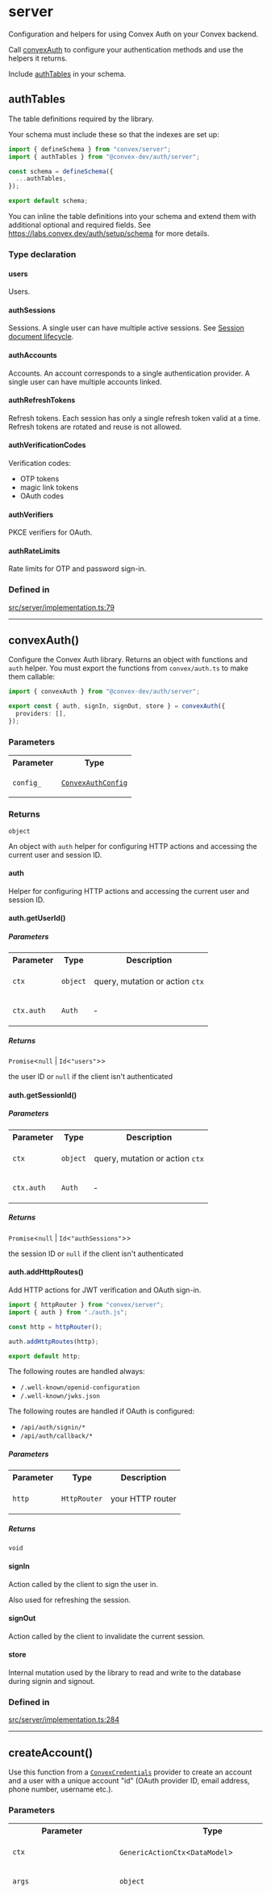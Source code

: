 # server

Configuration and helpers for using Convex Auth on your Convex
backend.

Call [convexAuth](server.mdx#convexauth) to configure your authentication methods
and use the helpers it returns.

Include [authTables](server.mdx#authtables) in your schema.

## authTables


The table definitions required by the library.

Your schema must include these so that the indexes
are set up:

```ts filename="convex/schema.ts"
import { defineSchema } from "convex/server";
import { authTables } from "@convex-dev/auth/server";

const schema = defineSchema({
  ...authTables,
});

export default schema;
```

You can inline the table definitions into your schema
and extend them with additional optional and required
fields. See https://labs.convex.dev/auth/setup/schema
for more details.

<h3 className="nx-font-semibold nx-tracking-tight nx-text-slate-900 dark:nx-text-slate-100 nx-mt-8 nx-text-2xl">Type declaration</h3>

#### users


Users.

#### authSessions


Sessions.
A single user can have multiple active sessions.
See [Session document lifecycle](https://labs.convex.dev/auth/advanced#session-document-lifecycle).

#### authAccounts


Accounts. An account corresponds to
a single authentication provider.
A single user can have multiple accounts linked.

#### authRefreshTokens


Refresh tokens.
Each session has only a single refresh token
valid at a time. Refresh tokens are rotated
and reuse is not allowed.

#### authVerificationCodes


Verification codes:
- OTP tokens
- magic link tokens
- OAuth codes

#### authVerifiers


PKCE verifiers for OAuth.

#### authRateLimits


Rate limits for OTP and password sign-in.

<h3 className="nx-font-semibold nx-tracking-tight nx-text-slate-900 dark:nx-text-slate-100 nx-mt-8 nx-text-2xl">Defined in</h3>

[src/server/implementation.ts:79](https://github.com/get-convex/convex-auth/blob/main/src/server/implementation.ts#L79)

***

## convexAuth()


Configure the Convex Auth library. Returns an object with
functions and `auth` helper. You must export the functions
from `convex/auth.ts` to make them callable:

```ts filename="convex/auth.ts"
import { convexAuth } from "@convex-dev/auth/server";

export const { auth, signIn, signOut, store } = convexAuth({
  providers: [],
});
```

<h3 className="nx-font-semibold nx-tracking-tight nx-text-slate-900 dark:nx-text-slate-100 nx-mt-8 nx-text-2xl">Parameters</h3>

<table className="api_reference_table"><tbody>
<tr>
<th>Parameter</th>
<th>Type</th>
</tr>
<tr>
<td>

`config_`

</td>
<td>

[`ConvexAuthConfig`](server.mdx#convexauthconfig)

</td>
</tr>
</tbody></table>

<h3 className="nx-font-semibold nx-tracking-tight nx-text-slate-900 dark:nx-text-slate-100 nx-mt-8 nx-text-2xl">Returns</h3>

`object`

An object with `auth` helper for configuring HTTP actions and accessing
the current user and session ID.

#### auth


Helper for configuring HTTP actions and accessing
the current user and session ID.

#### auth.getUserId()


<h5 className="nx-font-semibold nx-tracking-tight nx-text-slate-900 dark:nx-text-slate-100 nx-mt-8 nx-text-lg">Parameters</h5>

<table className="api_reference_table"><tbody>
<tr>
<th>Parameter</th>
<th>Type</th>
<th>Description</th>
</tr>
<tr>
<td>

`ctx`

</td>
<td>

`object`

</td>
<td>

query, mutation or action `ctx`

</td>
</tr>
<tr>
<td>

`ctx.auth`

</td>
<td>

`Auth`

</td>
<td>

&hyphen;

</td>
</tr>
</tbody></table>

<h5 className="nx-font-semibold nx-tracking-tight nx-text-slate-900 dark:nx-text-slate-100 nx-mt-8 nx-text-lg">Returns</h5>

`Promise`\<`null` \| `Id`\<`"users"`\>\>

the user ID or `null` if the client isn't authenticated

#### auth.getSessionId()


<h5 className="nx-font-semibold nx-tracking-tight nx-text-slate-900 dark:nx-text-slate-100 nx-mt-8 nx-text-lg">Parameters</h5>

<table className="api_reference_table"><tbody>
<tr>
<th>Parameter</th>
<th>Type</th>
<th>Description</th>
</tr>
<tr>
<td>

`ctx`

</td>
<td>

`object`

</td>
<td>

query, mutation or action `ctx`

</td>
</tr>
<tr>
<td>

`ctx.auth`

</td>
<td>

`Auth`

</td>
<td>

&hyphen;

</td>
</tr>
</tbody></table>

<h5 className="nx-font-semibold nx-tracking-tight nx-text-slate-900 dark:nx-text-slate-100 nx-mt-8 nx-text-lg">Returns</h5>

`Promise`\<`null` \| `Id`\<`"authSessions"`\>\>

the session ID or `null` if the client isn't authenticated

#### auth.addHttpRoutes()


Add HTTP actions for JWT verification and OAuth sign-in.

```ts
import { httpRouter } from "convex/server";
import { auth } from "./auth.js";

const http = httpRouter();

auth.addHttpRoutes(http);

export default http;
```

The following routes are handled always:

- `/.well-known/openid-configuration`
- `/.well-known/jwks.json`

The following routes are handled if OAuth is configured:

- `/api/auth/signin/*`
- `/api/auth/callback/*`

<h5 className="nx-font-semibold nx-tracking-tight nx-text-slate-900 dark:nx-text-slate-100 nx-mt-8 nx-text-lg">Parameters</h5>

<table className="api_reference_table"><tbody>
<tr>
<th>Parameter</th>
<th>Type</th>
<th>Description</th>
</tr>
<tr>
<td>

`http`

</td>
<td>

`HttpRouter`

</td>
<td>

your HTTP router

</td>
</tr>
</tbody></table>

<h5 className="nx-font-semibold nx-tracking-tight nx-text-slate-900 dark:nx-text-slate-100 nx-mt-8 nx-text-lg">Returns</h5>

`void`

#### signIn


Action called by the client to sign the user in.

Also used for refreshing the session.

#### signOut


Action called by the client to invalidate the current session.

#### store


Internal mutation used by the library to read and write
to the database during signin and signout.

<h3 className="nx-font-semibold nx-tracking-tight nx-text-slate-900 dark:nx-text-slate-100 nx-mt-8 nx-text-2xl">Defined in</h3>

[src/server/implementation.ts:284](https://github.com/get-convex/convex-auth/blob/main/src/server/implementation.ts#L284)

***

## createAccount()


Use this function from a
[`ConvexCredentials`](./providers/ConvexCredentials)
provider to create an account and a user with a unique account "id" (OAuth
provider ID, email address, phone number, username etc.).

<h3 className="nx-font-semibold nx-tracking-tight nx-text-slate-900 dark:nx-text-slate-100 nx-mt-8 nx-text-2xl">Parameters</h3>

<table className="api_reference_table"><tbody>
<tr>
<th>Parameter</th>
<th>Type</th>
<th>Description</th>
</tr>
<tr>
<td>

`ctx`

</td>
<td>

`GenericActionCtx`\<`DataModel`\>

</td>
<td>

&hyphen;

</td>
</tr>
<tr>
<td>

`args`

</td>
<td>

`object`

</td>
<td>

&hyphen;

</td>
</tr>
<tr>
<td>

`args.provider`

</td>
<td>

`string`

</td>
<td>

The provider ID (like "password"), used to disambiguate accounts.

It is also used to configure account secret hashing via the provider's
`crypto` option.

</td>
</tr>
<tr>
<td>

`args.account`

</td>
<td>

`object`

</td>
<td>

&hyphen;

</td>
</tr>
<tr>
<td>

`args.account.id`

</td>
<td>

`string`

</td>
<td>

The unique external ID for the account, for example email address.

</td>
</tr>
<tr>
<td>

`args.account.secret`?

</td>
<td>

`string`

</td>
<td>

The secret credential to store for this account, if given.

</td>
</tr>
<tr>
<td>

`args.profile`

</td>
<td>

`WithoutSystemFields`\<`DocumentByName`\<`DataModel`, `"users"`\>\>

</td>
<td>

The profile data to store for the user.
These must fit the `users` table schema.

</td>
</tr>
<tr>
<td>

`args.shouldLinkViaEmail`?

</td>
<td>

`boolean`

</td>
<td>

If `true`, the account will be linked to an existing user
with the same verified email address.
This is only safe if the returned account's email is verified
before the user is allowed to sign in with it.

</td>
</tr>
<tr>
<td>

`args.shouldLinkViaPhone`?

</td>
<td>

`boolean`

</td>
<td>

If `true`, the account will be linked to an existing user
with the same verified phone number.
This is only safe if the returned account's phone is verified
before the user is allowed to sign in with it.

</td>
</tr>
</tbody></table>

<h3 className="nx-font-semibold nx-tracking-tight nx-text-slate-900 dark:nx-text-slate-100 nx-mt-8 nx-text-2xl">Returns</h3>

`Promise`\<`object`\>

user ID if it successfully creates the account
or throws an error.

#### account


#### user


<h3 className="nx-font-semibold nx-tracking-tight nx-text-slate-900 dark:nx-text-slate-100 nx-mt-8 nx-text-2xl">Defined in</h3>

[src/server/implementation.ts:1359](https://github.com/get-convex/convex-auth/blob/main/src/server/implementation.ts#L1359)

***

## retrieveAccount()


Use this function from a
[`ConvexCredentials`](./providers/ConvexCredentials)
provider to retrieve a user given the account provider ID and
the provider-specific account ID.

<h3 className="nx-font-semibold nx-tracking-tight nx-text-slate-900 dark:nx-text-slate-100 nx-mt-8 nx-text-2xl">Parameters</h3>

<table className="api_reference_table"><tbody>
<tr>
<th>Parameter</th>
<th>Type</th>
<th>Description</th>
</tr>
<tr>
<td>

`ctx`

</td>
<td>

`GenericActionCtx`\<`DataModel`\>

</td>
<td>

&hyphen;

</td>
</tr>
<tr>
<td>

`args`

</td>
<td>

`object`

</td>
<td>

&hyphen;

</td>
</tr>
<tr>
<td>

`args.provider`

</td>
<td>

`string`

</td>
<td>

The provider ID (like "password"), used to disambiguate accounts.

It is also used to configure account secret hashing via the provider's
`crypto` option.

</td>
</tr>
<tr>
<td>

`args.account`

</td>
<td>

`object`

</td>
<td>

&hyphen;

</td>
</tr>
<tr>
<td>

`args.account.id`

</td>
<td>

`string`

</td>
<td>

The unique external ID for the account, for example email address.

</td>
</tr>
<tr>
<td>

`args.account.secret`?

</td>
<td>

`string`

</td>
<td>

The secret that should match the stored credential, if given.

</td>
</tr>
</tbody></table>

<h3 className="nx-font-semibold nx-tracking-tight nx-text-slate-900 dark:nx-text-slate-100 nx-mt-8 nx-text-2xl">Returns</h3>

`Promise`\<`object`\>

the retrieved user document, or `null` if there is no account
for given account ID or throws if the provided
secret does not match.

#### account


#### user


<h3 className="nx-font-semibold nx-tracking-tight nx-text-slate-900 dark:nx-text-slate-100 nx-mt-8 nx-text-2xl">Defined in</h3>

[src/server/implementation.ts:1424](https://github.com/get-convex/convex-auth/blob/main/src/server/implementation.ts#L1424)

***

## modifyAccountCredentials()


Use this function to modify the account credentials
from a [`ConvexCredentials`](./providers/ConvexCredentials)
provider.

<h3 className="nx-font-semibold nx-tracking-tight nx-text-slate-900 dark:nx-text-slate-100 nx-mt-8 nx-text-2xl">Parameters</h3>

<table className="api_reference_table"><tbody>
<tr>
<th>Parameter</th>
<th>Type</th>
<th>Description</th>
</tr>
<tr>
<td>

`ctx`

</td>
<td>

`GenericActionCtx`\<`DataModel`\>

</td>
<td>

&hyphen;

</td>
</tr>
<tr>
<td>

`args`

</td>
<td>

`object`

</td>
<td>

&hyphen;

</td>
</tr>
<tr>
<td>

`args.provider`

</td>
<td>

`string`

</td>
<td>

The provider ID (like "password"), used to disambiguate accounts.

It is also used to configure account secret hashing via the `crypto` option.

</td>
</tr>
<tr>
<td>

`args.account`

</td>
<td>

`object`

</td>
<td>

&hyphen;

</td>
</tr>
<tr>
<td>

`args.account.id`

</td>
<td>

`string`

</td>
<td>

The unique external ID for the account, for example email address.

</td>
</tr>
<tr>
<td>

`args.account.secret`

</td>
<td>

`string`

</td>
<td>

The new secret credential to store for this account.

</td>
</tr>
</tbody></table>

<h3 className="nx-font-semibold nx-tracking-tight nx-text-slate-900 dark:nx-text-slate-100 nx-mt-8 nx-text-2xl">Returns</h3>

`Promise`\<[`GenericDoc`](server.mdx#genericdocdatamodel-tablename)\<`DataModel`, `"users"`\>\>

<h3 className="nx-font-semibold nx-tracking-tight nx-text-slate-900 dark:nx-text-slate-100 nx-mt-8 nx-text-2xl">Defined in</h3>

[src/server/implementation.ts:1469](https://github.com/get-convex/convex-auth/blob/main/src/server/implementation.ts#L1469)

***

## invalidateSessions()


Use this function to invalidate existing sessions.

<h3 className="nx-font-semibold nx-tracking-tight nx-text-slate-900 dark:nx-text-slate-100 nx-mt-8 nx-text-2xl">Parameters</h3>

<table className="api_reference_table"><tbody>
<tr>
<th>Parameter</th>
<th>Type</th>
</tr>
<tr>
<td>

`ctx`

</td>
<td>

`GenericActionCtx`\<`DataModel`\>

</td>
</tr>
<tr>
<td>

`args`

</td>
<td>

`object`

</td>
</tr>
<tr>
<td>

`args.userId`

</td>
<td>

`Id`\<`"users"`\>

</td>
</tr>
<tr>
<td>

`args.except`?

</td>
<td>

`Id`\<`"authSessions"`\>[]

</td>
</tr>
</tbody></table>

<h3 className="nx-font-semibold nx-tracking-tight nx-text-slate-900 dark:nx-text-slate-100 nx-mt-8 nx-text-2xl">Returns</h3>

`Promise`\<[`GenericDoc`](server.mdx#genericdocdatamodel-tablename)\<`DataModel`, `"users"`\>\>

<h3 className="nx-font-semibold nx-tracking-tight nx-text-slate-900 dark:nx-text-slate-100 nx-mt-8 nx-text-2xl">Defined in</h3>

[src/server/implementation.ts:1504](https://github.com/get-convex/convex-auth/blob/main/src/server/implementation.ts#L1504)

***

## signInViaProvider()


Use this function from a
[`ConvexCredentials`](./providers/ConvexCredentials)
provider to sign in the user via another provider (usually
for email verification on sign up or password reset).

Returns the user ID if the sign can proceed,
or `null`.

<h3 className="nx-font-semibold nx-tracking-tight nx-text-slate-900 dark:nx-text-slate-100 nx-mt-8 nx-text-2xl">Parameters</h3>

<table className="api_reference_table"><tbody>
<tr>
<th>Parameter</th>
<th>Type</th>
</tr>
<tr>
<td>

`ctx`

</td>
<td>

[`GenericActionCtxWithAuthConfig`](server.mdx#genericactionctxwithauthconfigdatamodel)\<`DataModel`\>

</td>
</tr>
<tr>
<td>

`provider`

</td>
<td>

[`AuthProviderConfig`](server.mdx#authproviderconfig)

</td>
</tr>
<tr>
<td>

`args`

</td>
<td>

`object`

</td>
</tr>
<tr>
<td>

`args.accountId`?

</td>
<td>

`Id`\<`"authAccounts"`\>

</td>
</tr>
<tr>
<td>

`args.params`?

</td>
<td>

`Record`\<`string`, `undefined` \| `Value`\>

</td>
</tr>
</tbody></table>

<h3 className="nx-font-semibold nx-tracking-tight nx-text-slate-900 dark:nx-text-slate-100 nx-mt-8 nx-text-2xl">Returns</h3>

`Promise`\<`null` \| `object`\>

<h3 className="nx-font-semibold nx-tracking-tight nx-text-slate-900 dark:nx-text-slate-100 nx-mt-8 nx-text-2xl">Defined in</h3>

[src/server/implementation.ts:1531](https://github.com/get-convex/convex-auth/blob/main/src/server/implementation.ts#L1531)

***

## ConvexAuthConfig


The config for the Convex Auth library, passed to `convexAuth`.

<h3 className="nx-font-semibold nx-tracking-tight nx-text-slate-900 dark:nx-text-slate-100 nx-mt-8 nx-text-2xl">Type declaration</h3>

#### providers


A list of authentication provider configs.

You can import existing configs from
- `@auth/core/providers/<provider-name>`
- `@convex-dev/auth/providers/<provider-name>`

#### theme?

> `optional` **theme**: `Theme`

Theme used for emails.
See [Auth.js theme docs](https://authjs.dev/reference/core/types#theme).

#### session?


Session configuration.

#### session.totalDurationMs?

> `optional` **totalDurationMs**: `number`

How long can a user session last without the user reauthenticating.

Defaults to 30 days.

#### session.inactiveDurationMs?

> `optional` **inactiveDurationMs**: `number`

How long can a user session last without the user being active.

Defaults to 30 days.

#### jwt?


JWT configuration.

#### jwt.durationMs?

> `optional` **durationMs**: `number`

How long is the JWT valid for after it is signed initially.

Defaults to 1 hour.

#### signIn?


Sign-in configuration.

#### signIn.maxFailedAttempsPerHour?

> `optional` **maxFailedAttempsPerHour**: `number`

How many times can the user fail to provide the correct credentials
(password, OTP) per hour.

Defaults to 10 times per hour (that is 10 failed attempts, and then
allow another one every 6 minutes).

#### callbacks?


#### callbacks.redirect()?


Control which URLs are allowed as a destination after OAuth sign-in
and for magic links:

```ts
export const { auth, signIn, signOut, store } = convexAuth({
  providers: [GitHub],
  callbacks: {
    async redirect({ redirectTo }) {
      // Check that `redirectTo` is valid...
      return redirectTo;
    },
  },
});
```

Convex Auth performs redirect only during OAuth sign-in. By default,
it redirects back to the URL specified via the `SITE_URL` environment
variable. Similarly magic links link to `SITE_URL`.

You can customize that behavior by providing a `redirectTo` param
to the `signIn` function:

```ts
signIn("google", { redirectTo: "/dashboard" })
```

You can even redirect to a different site.

This callback, if specified, is then called with the provided
`redirectTo` param. Otherwise, only query params, relative paths
and URLs starting with `SITE_URL` are allowed.

<h5 className="nx-font-semibold nx-tracking-tight nx-text-slate-900 dark:nx-text-slate-100 nx-mt-8 nx-text-lg">Parameters</h5>

<table className="api_reference_table"><tbody>
<tr>
<th>Parameter</th>
<th>Type</th>
<th>Description</th>
</tr>
<tr>
<td>

`params`

</td>
<td>

`object`

</td>
<td>

&hyphen;

</td>
</tr>
<tr>
<td>

`params.redirectTo`

</td>
<td>

`string`

</td>
<td>

The param value passed to the `signIn` function.

</td>
</tr>
</tbody></table>

<h5 className="nx-font-semibold nx-tracking-tight nx-text-slate-900 dark:nx-text-slate-100 nx-mt-8 nx-text-lg">Returns</h5>

`Promise`\<`string`\>

#### callbacks.createOrUpdateUser()?


Completely control account linking via this callback.

This callback is called during the sign-in process,
before account creation and token generation.
If specified, this callback is responsible for creating
or updating the user document.

For "credentials" providers, the callback is only called
when `createAccount` is called.

<h5 className="nx-font-semibold nx-tracking-tight nx-text-slate-900 dark:nx-text-slate-100 nx-mt-8 nx-text-lg">Parameters</h5>

<table className="api_reference_table"><tbody>
<tr>
<th>Parameter</th>
<th>Type</th>
<th>Description</th>
</tr>
<tr>
<td>

`ctx`

</td>
<td>

`GenericMutationCtx`\<`AnyDataModel`\>

</td>
<td>

&hyphen;

</td>
</tr>
<tr>
<td>

`args`

</td>
<td>

`object`

</td>
<td>

&hyphen;

</td>
</tr>
<tr>
<td>

`args.existingUserId`

</td>
<td>

`GenericId`\<`"users"`\> \| `null`

</td>
<td>

If this is a sign-in to an existing account,
this is the existing user ID linked to that account.

</td>
</tr>
<tr>
<td>

`args.type`

</td>
<td>

`"oauth"` \| `"credentials"` \| `"email"` \| `"phone"` \| `"verification"`

</td>
<td>

The provider type or "verification" if this callback is called
after an email or phone token verification.

</td>
</tr>
<tr>
<td>

`args.provider`

</td>
<td>

[`AuthProviderMaterializedConfig`](server.mdx#authprovidermaterializedconfig)

</td>
<td>

The provider used for the sign-in, or the provider
tied to the account which is having the email or phone verified.

</td>
</tr>
<tr>
<td>

`args.profile`

</td>
<td>

`Record`\<`string`, `unknown`\> & `object`

</td>
<td>

- The profile returned by the OAuth provider's `profile` method.
- The profile passed to `createAccount` from a ConvexCredentials
config.
- The email address to which an email will be sent.
- The phone number to which a text will be sent.

</td>
</tr>
<tr>
<td>

`args.shouldLink`?

</td>
<td>

`boolean`

</td>
<td>

The `shouldLink` argument passed to `createAccount`.

</td>
</tr>
</tbody></table>

<h5 className="nx-font-semibold nx-tracking-tight nx-text-slate-900 dark:nx-text-slate-100 nx-mt-8 nx-text-lg">Returns</h5>

`Promise`\<`GenericId`\<`"users"`\>\>

#### callbacks.afterUserCreatedOrUpdated()?


Perform additional writes after a user is created.

This callback is called during the sign-in process,
after the user is created or updated,
before account creation and token generation.

**This callback is only called if `createOrUpdateUser`
is not specified.** If `createOrUpdateUser` is specified,
you can perform any additional writes in that callback.

For "credentials" providers, the callback is only called
when `createAccount` is called.

<h5 className="nx-font-semibold nx-tracking-tight nx-text-slate-900 dark:nx-text-slate-100 nx-mt-8 nx-text-lg">Parameters</h5>

<table className="api_reference_table"><tbody>
<tr>
<th>Parameter</th>
<th>Type</th>
<th>Description</th>
</tr>
<tr>
<td>

`ctx`

</td>
<td>

`GenericMutationCtx`\<`AnyDataModel`\>

</td>
<td>

&hyphen;

</td>
</tr>
<tr>
<td>

`args`

</td>
<td>

`object`

</td>
<td>

&hyphen;

</td>
</tr>
<tr>
<td>

`args.userId`

</td>
<td>

`GenericId`\<`"users"`\> \| `null`

</td>
<td>

The ID of the user that is being signed in.

</td>
</tr>
<tr>
<td>

`args.existingUserId`

</td>
<td>

`GenericId`\<`"users"`\> \| `null`

</td>
<td>

If this is a sign-in to an existing account,
this is the existing user ID linked to that account.

</td>
</tr>
<tr>
<td>

`args.type`

</td>
<td>

`"oauth"` \| `"credentials"` \| `"email"` \| `"phone"` \| `"verification"`

</td>
<td>

The provider type or "verification" if this callback is called
after an email or phone token verification.

</td>
</tr>
<tr>
<td>

`args.provider`

</td>
<td>

[`AuthProviderMaterializedConfig`](server.mdx#authprovidermaterializedconfig)

</td>
<td>

The provider used for the sign-in, or the provider
tied to the account which is having the email or phone verified.

</td>
</tr>
<tr>
<td>

`args.profile`

</td>
<td>

`Record`\<`string`, `unknown`\> & `object`

</td>
<td>

- The profile returned by the OAuth provider's `profile` method.
- The profile passed to `createAccount` from a ConvexCredentials
config.
- The email address to which an email will be sent.
- The phone number to which a text will be sent.

</td>
</tr>
<tr>
<td>

`args.shouldLink`?

</td>
<td>

`boolean`

</td>
<td>

The `shouldLink` argument passed to `createAccount`.

</td>
</tr>
</tbody></table>

<h5 className="nx-font-semibold nx-tracking-tight nx-text-slate-900 dark:nx-text-slate-100 nx-mt-8 nx-text-lg">Returns</h5>

`Promise`\<`void`\>

<h3 className="nx-font-semibold nx-tracking-tight nx-text-slate-900 dark:nx-text-slate-100 nx-mt-8 nx-text-2xl">Defined in</h3>

[src/server/types.ts:22](https://github.com/get-convex/convex-auth/blob/main/src/server/types.ts#L22)

***

## AuthProviderConfig


Same as Auth.js provider configs, but adds phone provider
for verification via SMS or another phone-number-connected messaging
service.

<h3 className="nx-font-semibold nx-tracking-tight nx-text-slate-900 dark:nx-text-slate-100 nx-mt-8 nx-text-2xl">Defined in</h3>

[src/server/types.ts:228](https://github.com/get-convex/convex-auth/blob/main/src/server/types.ts#L228)

***

## EmailConfig\<DataModel\>

Extends the standard Auth.js email provider config
to allow additional checks during token verification.

<h3 className="nx-font-semibold nx-tracking-tight nx-text-slate-900 dark:nx-text-slate-100 nx-mt-8 nx-text-2xl">Extends</h3>

- `EmailConfig`

<h3 className="nx-font-semibold nx-tracking-tight nx-text-slate-900 dark:nx-text-slate-100 nx-mt-8 nx-text-2xl">Properties</h3>

#### id

> **id**: `string`

Uniquely identifies the provider in AuthConfig.providers
It's also part of the URL

##### Inherited from

`AuthjsEmailConfig.id`

<h5 className="nx-font-semibold nx-tracking-tight nx-text-slate-900 dark:nx-text-slate-100 nx-mt-8 nx-text-lg">Defined in</h5>

[node\_modules/@auth/core/providers/email.d.ts:14](https://github.com/get-convex/convex-auth/blob/main/node_modules/@auth/core/providers/email.d.ts#L14)

#### type


See ProviderType

##### Inherited from

`AuthjsEmailConfig.type`

<h5 className="nx-font-semibold nx-tracking-tight nx-text-slate-900 dark:nx-text-slate-100 nx-mt-8 nx-text-lg">Defined in</h5>

[node\_modules/@auth/core/providers/email.d.ts:15](https://github.com/get-convex/convex-auth/blob/main/node_modules/@auth/core/providers/email.d.ts#L15)

#### name

> **name**: `string`

The provider name used on the default sign-in page's sign-in button.
For example if it's "Google", the corresponding button will say:
"Sign in with Google"

##### Inherited from

`AuthjsEmailConfig.name`

<h5 className="nx-font-semibold nx-tracking-tight nx-text-slate-900 dark:nx-text-slate-100 nx-mt-8 nx-text-lg">Defined in</h5>

[node\_modules/@auth/core/providers/email.d.ts:16](https://github.com/get-convex/convex-auth/blob/main/node_modules/@auth/core/providers/email.d.ts#L16)

#### from

> **from**: `string`

##### Inherited from

`AuthjsEmailConfig.from`

<h5 className="nx-font-semibold nx-tracking-tight nx-text-slate-900 dark:nx-text-slate-100 nx-mt-8 nx-text-lg">Defined in</h5>

[node\_modules/@auth/core/providers/email.d.ts:17](https://github.com/get-convex/convex-auth/blob/main/node_modules/@auth/core/providers/email.d.ts#L17)

#### maxAge

> **maxAge**: `number`

##### Inherited from

`AuthjsEmailConfig.maxAge`

<h5 className="nx-font-semibold nx-tracking-tight nx-text-slate-900 dark:nx-text-slate-100 nx-mt-8 nx-text-lg">Defined in</h5>

[node\_modules/@auth/core/providers/email.d.ts:18](https://github.com/get-convex/convex-auth/blob/main/node_modules/@auth/core/providers/email.d.ts#L18)

#### sendVerificationRequest()


<h5 className="nx-font-semibold nx-tracking-tight nx-text-slate-900 dark:nx-text-slate-100 nx-mt-8 nx-text-lg">Parameters</h5>

<table className="api_reference_table"><tbody>
<tr>
<th>Parameter</th>
<th>Type</th>
</tr>
<tr>
<td>

`params`

</td>
<td>

`object`

</td>
</tr>
<tr>
<td>

`params.identifier`

</td>
<td>

`string`

</td>
</tr>
<tr>
<td>

`params.url`

</td>
<td>

`string`

</td>
</tr>
<tr>
<td>

`params.expires`

</td>
<td>

`Date`

</td>
</tr>
<tr>
<td>

`params.provider`

</td>
<td>

`EmailConfig`

</td>
</tr>
<tr>
<td>

`params.token`

</td>
<td>

`string`

</td>
</tr>
<tr>
<td>

`params.theme`

</td>
<td>

`Theme`

</td>
</tr>
<tr>
<td>

`params.request`

</td>
<td>

`Request`

</td>
</tr>
</tbody></table>

<h5 className="nx-font-semibold nx-tracking-tight nx-text-slate-900 dark:nx-text-slate-100 nx-mt-8 nx-text-lg">Returns</h5>

`Awaitable`\<`void`\>

##### Inherited from

`AuthjsEmailConfig.sendVerificationRequest`

<h5 className="nx-font-semibold nx-tracking-tight nx-text-slate-900 dark:nx-text-slate-100 nx-mt-8 nx-text-lg">Defined in</h5>

[node\_modules/@auth/core/providers/email.d.ts:19](https://github.com/get-convex/convex-auth/blob/main/node_modules/@auth/core/providers/email.d.ts#L19)

#### secret?

> `optional` **secret**: `string`

Used to hash the verification token.

##### Inherited from

`AuthjsEmailConfig.secret`

<h5 className="nx-font-semibold nx-tracking-tight nx-text-slate-900 dark:nx-text-slate-100 nx-mt-8 nx-text-lg">Defined in</h5>

[node\_modules/@auth/core/providers/email.d.ts:29](https://github.com/get-convex/convex-auth/blob/main/node_modules/@auth/core/providers/email.d.ts#L29)

#### apiKey?

> `optional` **apiKey**: `string`

Used with HTTP-based email providers.

##### Inherited from

`AuthjsEmailConfig.apiKey`

<h5 className="nx-font-semibold nx-tracking-tight nx-text-slate-900 dark:nx-text-slate-100 nx-mt-8 nx-text-lg">Defined in</h5>

[node\_modules/@auth/core/providers/email.d.ts:31](https://github.com/get-convex/convex-auth/blob/main/node_modules/@auth/core/providers/email.d.ts#L31)

#### server?

> `optional` **server**: `any`

Used with SMTP-based email providers.

##### Inherited from

`AuthjsEmailConfig.server`

<h5 className="nx-font-semibold nx-tracking-tight nx-text-slate-900 dark:nx-text-slate-100 nx-mt-8 nx-text-lg">Defined in</h5>

[node\_modules/@auth/core/providers/email.d.ts:33](https://github.com/get-convex/convex-auth/blob/main/node_modules/@auth/core/providers/email.d.ts#L33)

#### generateVerificationToken()?


<h5 className="nx-font-semibold nx-tracking-tight nx-text-slate-900 dark:nx-text-slate-100 nx-mt-8 nx-text-lg">Returns</h5>

`Awaitable`\<`string`\>

##### Inherited from

`AuthjsEmailConfig.generateVerificationToken`

<h5 className="nx-font-semibold nx-tracking-tight nx-text-slate-900 dark:nx-text-slate-100 nx-mt-8 nx-text-lg">Defined in</h5>

[node\_modules/@auth/core/providers/email.d.ts:34](https://github.com/get-convex/convex-auth/blob/main/node_modules/@auth/core/providers/email.d.ts#L34)

#### normalizeIdentifier()?


<h5 className="nx-font-semibold nx-tracking-tight nx-text-slate-900 dark:nx-text-slate-100 nx-mt-8 nx-text-lg">Parameters</h5>

<table className="api_reference_table"><tbody>
<tr>
<th>Parameter</th>
<th>Type</th>
</tr>
<tr>
<td>

`identifier`

</td>
<td>

`string`

</td>
</tr>
</tbody></table>

<h5 className="nx-font-semibold nx-tracking-tight nx-text-slate-900 dark:nx-text-slate-100 nx-mt-8 nx-text-lg">Returns</h5>

`string`

##### Inherited from

`AuthjsEmailConfig.normalizeIdentifier`

<h5 className="nx-font-semibold nx-tracking-tight nx-text-slate-900 dark:nx-text-slate-100 nx-mt-8 nx-text-lg">Defined in</h5>

[node\_modules/@auth/core/providers/email.d.ts:35](https://github.com/get-convex/convex-auth/blob/main/node_modules/@auth/core/providers/email.d.ts#L35)

#### options

> **options**: `EmailUserConfig`

##### Inherited from

`AuthjsEmailConfig.options`

<h5 className="nx-font-semibold nx-tracking-tight nx-text-slate-900 dark:nx-text-slate-100 nx-mt-8 nx-text-lg">Defined in</h5>

[node\_modules/@auth/core/providers/email.d.ts:36](https://github.com/get-convex/convex-auth/blob/main/node_modules/@auth/core/providers/email.d.ts#L36)

#### authorize()?


Before the token is verified, check other
provided parameters.

Used to make sure tha OTPs are accompanied
with the correct email address.

<h5 className="nx-font-semibold nx-tracking-tight nx-text-slate-900 dark:nx-text-slate-100 nx-mt-8 nx-text-lg">Parameters</h5>

<table className="api_reference_table"><tbody>
<tr>
<th>Parameter</th>
<th>Type</th>
<th>Description</th>
</tr>
<tr>
<td>

`params`

</td>
<td>

`Record`\<`string`, `undefined` \| `Value`\>

</td>
<td>

The values passed to the `signIn` function.

</td>
</tr>
<tr>
<td>

`account`

</td>
<td>

[`GenericDoc`](server.mdx#genericdocdatamodel-tablename)\<`DataModel`, `"authAccounts"`\>

</td>
<td>

&hyphen;

</td>
</tr>
</tbody></table>

<h5 className="nx-font-semibold nx-tracking-tight nx-text-slate-900 dark:nx-text-slate-100 nx-mt-8 nx-text-lg">Returns</h5>

`Promise`\<`void`\>

<h5 className="nx-font-semibold nx-tracking-tight nx-text-slate-900 dark:nx-text-slate-100 nx-mt-8 nx-text-lg">Defined in</h5>

[src/server/types.ts:252](https://github.com/get-convex/convex-auth/blob/main/src/server/types.ts#L252)

***

## EmailUserConfig\<DataModel\>


Configurable options for an email provider config.

<h3 className="nx-font-semibold nx-tracking-tight nx-text-slate-900 dark:nx-text-slate-100 nx-mt-8 nx-text-2xl">Defined in</h3>

[src/server/types.ts:264](https://github.com/get-convex/convex-auth/blob/main/src/server/types.ts#L264)

***

## PhoneConfig\<DataModel\>

Same as email provider config, but verifies
phone number instead of the email address.

<h3 className="nx-font-semibold nx-tracking-tight nx-text-slate-900 dark:nx-text-slate-100 nx-mt-8 nx-text-2xl">Properties</h3>

#### id

> **id**: `string`

<h5 className="nx-font-semibold nx-tracking-tight nx-text-slate-900 dark:nx-text-slate-100 nx-mt-8 nx-text-lg">Defined in</h5>

[src/server/types.ts:275](https://github.com/get-convex/convex-auth/blob/main/src/server/types.ts#L275)

#### type


<h5 className="nx-font-semibold nx-tracking-tight nx-text-slate-900 dark:nx-text-slate-100 nx-mt-8 nx-text-lg">Defined in</h5>

[src/server/types.ts:276](https://github.com/get-convex/convex-auth/blob/main/src/server/types.ts#L276)

#### maxAge

> **maxAge**: `number`

Token expiration in seconds.

<h5 className="nx-font-semibold nx-tracking-tight nx-text-slate-900 dark:nx-text-slate-100 nx-mt-8 nx-text-lg">Defined in</h5>

[src/server/types.ts:280](https://github.com/get-convex/convex-auth/blob/main/src/server/types.ts#L280)

#### sendVerificationRequest()


Send the phone number verification request.

<h5 className="nx-font-semibold nx-tracking-tight nx-text-slate-900 dark:nx-text-slate-100 nx-mt-8 nx-text-lg">Parameters</h5>

<table className="api_reference_table"><tbody>
<tr>
<th>Parameter</th>
<th>Type</th>
</tr>
<tr>
<td>

`params`

</td>
<td>

`object`

</td>
</tr>
<tr>
<td>

`params.identifier`

</td>
<td>

`string`

</td>
</tr>
<tr>
<td>

`params.url`

</td>
<td>

`string`

</td>
</tr>
<tr>
<td>

`params.expires`

</td>
<td>

`Date`

</td>
</tr>
<tr>
<td>

`params.provider`

</td>
<td>

[`PhoneConfig`](server.mdx#phoneconfigdatamodel)\<`GenericDataModel`\>

</td>
</tr>
<tr>
<td>

`params.token`

</td>
<td>

`string`

</td>
</tr>
<tr>
<td>

`ctx`

</td>
<td>

[`GenericActionCtxWithAuthConfig`](server.mdx#genericactionctxwithauthconfigdatamodel)\<`DataModel`\>

</td>
</tr>
</tbody></table>

<h5 className="nx-font-semibold nx-tracking-tight nx-text-slate-900 dark:nx-text-slate-100 nx-mt-8 nx-text-lg">Returns</h5>

`Promise`\<`void`\>

<h5 className="nx-font-semibold nx-tracking-tight nx-text-slate-900 dark:nx-text-slate-100 nx-mt-8 nx-text-lg">Defined in</h5>

[src/server/types.ts:284](https://github.com/get-convex/convex-auth/blob/main/src/server/types.ts#L284)

#### apiKey?

> `optional` **apiKey**: `string`

Defaults to `process.env.AUTH_<PROVIDER_ID>_KEY`.

<h5 className="nx-font-semibold nx-tracking-tight nx-text-slate-900 dark:nx-text-slate-100 nx-mt-8 nx-text-lg">Defined in</h5>

[src/server/types.ts:297](https://github.com/get-convex/convex-auth/blob/main/src/server/types.ts#L297)

#### generateVerificationToken()?


<h5 className="nx-font-semibold nx-tracking-tight nx-text-slate-900 dark:nx-text-slate-100 nx-mt-8 nx-text-lg">Returns</h5>

`Promise`\<`string`\>

<h5 className="nx-font-semibold nx-tracking-tight nx-text-slate-900 dark:nx-text-slate-100 nx-mt-8 nx-text-lg">Defined in</h5>

[src/server/types.ts:306](https://github.com/get-convex/convex-auth/blob/main/src/server/types.ts#L306)

#### normalizeIdentifier()?


<h5 className="nx-font-semibold nx-tracking-tight nx-text-slate-900 dark:nx-text-slate-100 nx-mt-8 nx-text-lg">Parameters</h5>

<table className="api_reference_table"><tbody>
<tr>
<th>Parameter</th>
<th>Type</th>
<th>Description</th>
</tr>
<tr>
<td>

`identifier`

</td>
<td>

`string`

</td>
<td>

Passed as `phone` in params of `signIn`.

</td>
</tr>
</tbody></table>

<h5 className="nx-font-semibold nx-tracking-tight nx-text-slate-900 dark:nx-text-slate-100 nx-mt-8 nx-text-lg">Returns</h5>

`string`

The phone number used in `sendVerificationRequest`.

<h5 className="nx-font-semibold nx-tracking-tight nx-text-slate-900 dark:nx-text-slate-100 nx-mt-8 nx-text-lg">Defined in</h5>

[src/server/types.ts:312](https://github.com/get-convex/convex-auth/blob/main/src/server/types.ts#L312)

#### authorize()?


Before the token is verified, check other
provided parameters.

Used to make sure tha OTPs are accompanied
with the correct phone number.

<h5 className="nx-font-semibold nx-tracking-tight nx-text-slate-900 dark:nx-text-slate-100 nx-mt-8 nx-text-lg">Parameters</h5>

<table className="api_reference_table"><tbody>
<tr>
<th>Parameter</th>
<th>Type</th>
<th>Description</th>
</tr>
<tr>
<td>

`params`

</td>
<td>

`Record`\<`string`, `undefined` \| `Value`\>

</td>
<td>

The values passed to the `signIn` function.

</td>
</tr>
<tr>
<td>

`account`

</td>
<td>

[`GenericDoc`](server.mdx#genericdocdatamodel-tablename)\<`DataModel`, `"authAccounts"`\>

</td>
<td>

&hyphen;

</td>
</tr>
</tbody></table>

<h5 className="nx-font-semibold nx-tracking-tight nx-text-slate-900 dark:nx-text-slate-100 nx-mt-8 nx-text-lg">Returns</h5>

`Promise`\<`void`\>

<h5 className="nx-font-semibold nx-tracking-tight nx-text-slate-900 dark:nx-text-slate-100 nx-mt-8 nx-text-lg">Defined in</h5>

[src/server/types.ts:320](https://github.com/get-convex/convex-auth/blob/main/src/server/types.ts#L320)

#### options


<h5 className="nx-font-semibold nx-tracking-tight nx-text-slate-900 dark:nx-text-slate-100 nx-mt-8 nx-text-lg">Defined in</h5>

[src/server/types.ts:327](https://github.com/get-convex/convex-auth/blob/main/src/server/types.ts#L327)

***

## PhoneUserConfig\<DataModel\>


Configurable options for a phone provider config.

<h3 className="nx-font-semibold nx-tracking-tight nx-text-slate-900 dark:nx-text-slate-100 nx-mt-8 nx-text-2xl">Defined in</h3>

[src/server/types.ts:333](https://github.com/get-convex/convex-auth/blob/main/src/server/types.ts#L333)

***

## ConvexCredentialsConfig


Similar to Auth.js Credentials config.

<h3 className="nx-font-semibold nx-tracking-tight nx-text-slate-900 dark:nx-text-slate-100 nx-mt-8 nx-text-2xl">Type declaration</h3>

#### type


#### id

> **id**: `string`

<h3 className="nx-font-semibold nx-tracking-tight nx-text-slate-900 dark:nx-text-slate-100 nx-mt-8 nx-text-2xl">Defined in</h3>

[src/server/types.ts:340](https://github.com/get-convex/convex-auth/blob/main/src/server/types.ts#L340)

***

## GenericActionCtxWithAuthConfig\<DataModel\>


Your `ActionCtx` enriched with `ctx.auth.config` field with
the config passed to `convexAuth`.

<h3 className="nx-font-semibold nx-tracking-tight nx-text-slate-900 dark:nx-text-slate-100 nx-mt-8 nx-text-2xl">Type declaration</h3>

#### auth


#### auth.config


<h3 className="nx-font-semibold nx-tracking-tight nx-text-slate-900 dark:nx-text-slate-100 nx-mt-8 nx-text-2xl">Defined in</h3>

[src/server/types.ts:349](https://github.com/get-convex/convex-auth/blob/main/src/server/types.ts#L349)

***

## ConvexAuthMaterializedConfig


The config for the Convex Auth library, passed to `convexAuth`,
with defaults and initialized providers.

See [ConvexAuthConfig](server.mdx#convexauthconfig)

<h3 className="nx-font-semibold nx-tracking-tight nx-text-slate-900 dark:nx-text-slate-100 nx-mt-8 nx-text-2xl">Type declaration</h3>

#### providers


#### theme

> **theme**: `Theme`

<h3 className="nx-font-semibold nx-tracking-tight nx-text-slate-900 dark:nx-text-slate-100 nx-mt-8 nx-text-2xl">Defined in</h3>

[src/server/types.ts:360](https://github.com/get-convex/convex-auth/blob/main/src/server/types.ts#L360)

***

## AuthProviderMaterializedConfig


Materialized Auth.js provider config.

<h3 className="nx-font-semibold nx-tracking-tight nx-text-slate-900 dark:nx-text-slate-100 nx-mt-8 nx-text-2xl">Defined in</h3>

[src/server/types.ts:368](https://github.com/get-convex/convex-auth/blob/main/src/server/types.ts#L368)
